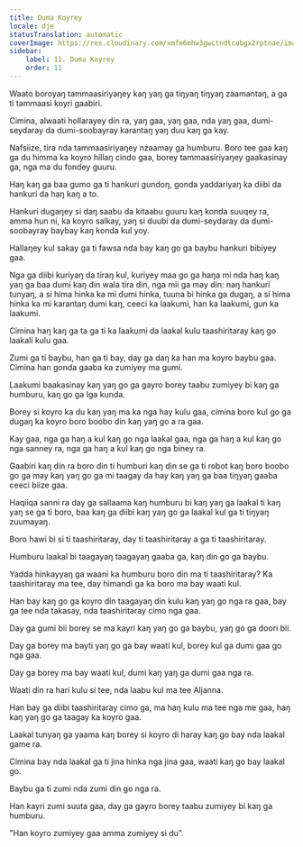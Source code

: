 ```yaml
---
title: Duma Koyrey
locale: dje
statusTranslation: automatic
coverImage: https://res.cloudinary.com/xmfm6mhw3gwctndtcubgx2rptnae/image/upload/v1741354419/small_cover_la_gran_rebelion_28716e29d2.webp
sidebar:
    label: 11. Duma Koyrey
    order: 11
---
```

Waato boroyaŋ tammaasiriyaŋey kaŋ yaŋ ga tiŋyaŋ tiŋyaŋ zaamantaŋ, a ga ti tammaasi koyri gaabiri.

Cimina, alwaati hollarayey din ra, yaŋ gaa, yaŋ gaa, nda yaŋ gaa, dumi-seydaray da dumi-soobayray karantaŋ yaŋ duu kaŋ ga kay.

Nafsiize, tira nda tammaasiriyaŋey nzaamay ga humburu. Boro tee gaa kaŋ ga du himma ka koyro hillaŋ cindo gaa, borey tammaasiriyaŋey gaakasinay ga, nga ma du fondey guuru.

Haŋ kaŋ ga baa gumo ga ti hankuri gundoŋ, gonda yaddariyaŋ ka diibi da hankuri da haŋ kaŋ a to.

Hankuri dugaŋey si daŋ saabu da kitaabu guuru kaŋ konda suuqey ra, amma hun ni, ka koyro salkay, yaŋ si duubi da dumi-seydaray da dumi-soobayray baybay kaŋ konda kul yoy.

Hallaŋey kul sakay ga ti fawsa nda bay kaŋ go ga baybu hankuri bibiyey gaa.

Nga ga diibi kuriyaŋ da tiraŋ kul, kuriyey maa go ga haŋa mi nda haŋ kaŋ yaŋ ga baa dumi kaŋ din wala tira din, nga mii ga may din: naŋ hankuri tunyaŋ, a si hima hinka ka mi dumi hinka, tuuna bi hinka ga dugaŋ, a si hima hinka ka mi karantaŋ dumi kaŋ, ceeci ka laakumi, han ka laakumi, gun ka laakumi.

Cimina haŋ kaŋ ga ta ga ti ka laakumi da laakal kulu taashiritaray kaŋ go laakali kulu gaa.

Zumi ga ti baybu, han ga ti bay, day ga daŋ ka han ma koyro baybu gaa. Cimina han gonda gaaba ka zumiyey ma gumi.

Laakumi baakasinay kaŋ yaŋ go ga gayro borey taabu zumiyey bi kaŋ ga humburu, kaŋ go ga Iga kunda.

Borey si koyro ka du kaŋ yaŋ ma ka nga hay kulu gaa, cimina boro kul go ga dugaŋ ka koyro boro boobo din kaŋ yaŋ go a ra gaa.

Kay gaa, nga ga haŋ a kul kaŋ go nga laakal gaa, nga ga haŋ a kul kaŋ go nga sanney ra, nga ga haŋ a kul kaŋ go nga biney ra.

Gaabiri kaŋ din ra boro din ti humburi kaŋ din se ga ti robot kaŋ boro boobo go ga may kaŋ yaŋ go ga mi taagay da hay kaŋ yaŋ ga baa tiŋyaŋ gaaba ceeci biize gaa.

Haqiiqa sanni ra day ga sallaama kaŋ humburu bi kaŋ yaŋ ga laakal ti kaŋ yaŋ se ga ti boro, baa kaŋ ga diibi kaŋ yaŋ go ga laakal kul ga ti tiŋyaŋ zuumayaŋ.

Boro hawi bi si ti taashiritaray, day ti taashiritaray a ga ti taashiritaray.

Humburu laakal bi taagayaŋ taagayaŋ gaaba ga, kaŋ din go ga baybu.

Yadda hinkayyaŋ ga waani ka humburu boro din ma ti taashiritaray? Ka taashiritaray ma tee, day himandi ga ka boro ma bay waati kul.

Han bay kaŋ go ga koyro din taagayaŋ din kulu kaŋ yaŋ go nga ra gaa, bay ga tee nda takasay, nda taashiritaray cimo nga gaa.

Day ga gumi bii borey se ma kayri kaŋ yaŋ go ga baybu, yaŋ go ga doori bii.

Day ga borey ma bayti yaŋ go ga bay waati kul, borey kul ga dumi gaa go nga gaa.

Day ga borey ma bay waati kul, dumi kaŋ yaŋ ga dumi gaa nga ra.

Waati din ra hari kulu si tee, nda laabu kul ma tee Aljanna.

Han bay ga diibi taashiritaray cimo ga, ma haŋ kulu ma tee nga me gaa, haŋ kaŋ yaŋ go ga taagay ka koyro gaa.

Laakal tunyaŋ ga yaama kaŋ borey si koyro di haray kaŋ go bay nda laakal game ra.

Cimina bay nda laakal ga ti jina hinka nga jina gaa, waati kaŋ go bay laakal go.

Baybu ga ti zumi nda zumi din go nga ra.

Han kayri zumi suuta gaa, day ga gayro borey taabu zumiyey bi kaŋ ga humburu.

"Han koyro zumiyey gaa amma zumiyey si du".

